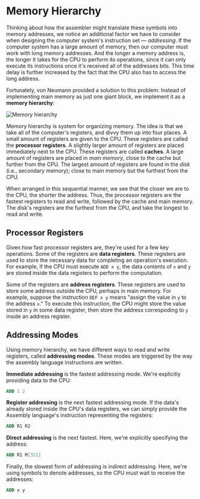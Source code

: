 # Memory Hierarchy

Thinking about how the assembler might translate these symbols into memory
addresses, we notice an additional factor we have to consider when
designing the computer system's instruction set &mdash; _addressing_. If
the computer system has a large amount of memory, then our computer must
work with long memory addresses. And the longer a memory address is, the
longer it takes for the CPU to perform its operations, since it can only
execute its instructions once it's received all of the addresses bits. This
time delay is further increased by the fact that the CPU also has to access
the long address.

Fortunately, von Neumann provided a solution to this problem: Instead of
implementing main memory as just one giant block, we implement it as a
**memory hierarchy**:

![Memory hierarchy](https://res.cloudinary.com/sublimis/image/upload/v1653173749/cs/memory_hierarchy_dxnguc.svg)

Memory hierarchy is system for organizing memory. The idea is that we take
all of the computer's registers, and divvy them up into four places. A
small amount of registers are given to the CPU. These registers are called
the **processor registers**. A slightly larger amount of registers are
placed immediately next to the CPU. These registers are called **caches**.
A large amount of registers are placed in _main memory_, close to the cache
but further from the CPU. The largest amount of registers are found in the
_disk_ (i.e., secondary memory); close to main memory but the furthest from
the CPU.

When arranged in this sequential manner, we see that the closer we are to
the CPU, the shorter the address. Thus, the processor registers are the
fastest registers to read and write, followed by the cache and main memory.
The disk's registers are the furthest from the CPU, and take the longest to
read and write.

## Processor Registers

Given how fast processor registers are, they're used for a few key
operations. Some of the registers are **data registers**. These registers
are used to store the necessary data for completing an operation's
execution. For example, if the CPU must execute `ADD x y`, the data
contents of `x` and `y` are stored inside the data registers to perform the
computation.

Some of the registers are **address registers**. These registers are used
to store some address outside the CPU, perhaps in main memory. For example,
suppose the instruction `DEF x y` means "assign the value in `y` to the
address `x`." To execute this instruction, the CPU might store the value
stored in `y` in some data register, then store the address correspoding to
`y` inside an address register.

## Addressing Modes

Using memory hierarchy, we have different ways to read and write registers,
called **addressing modes**. These modes are triggered by the way the
assembly language instructions are written.

**Immediate addressing** is the fastest addressing mode. We're explicitly
providing data to the CPU:

```nasm
ADD 1 2
```

**Register addressing** is the next fastest addressing mode. If the data's
already stored inside the CPU's data registers, we can simply provide the
Assembly language's instruction representing the registers:

```nasm
ADD R1 R2
```

**Direct addressing** is the next fastest. Here, we're explicitly
specifying the address:

```nasm
ADD R1 M[321]
```

Finally, the slowest form of addressing is indirect addressing. Here, we're
using symbols to denote addresses, so the CPU must wait to receive the
addresses:

```nasm
ADD x y
```
